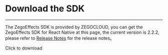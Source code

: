 # Download the SDK

- - -

The ZegoEffects SDK is provided by ZEGOCLOUD, you can get the ZegoEffects SDK for React Native at this page, the current version is 2.2.2, please refer to [Release Notes](./release-notes.mdx) for the release notes。

<Card title="ZegoEffects SDK v2.2.2" href="https://www.npmjs.com/package/@zegocloud/zego-effects-reactnative" target="_blank">
Click to download
</Card>